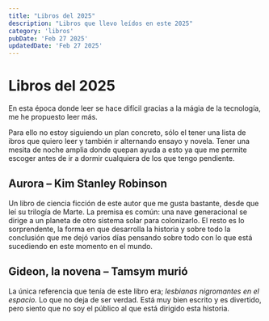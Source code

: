 ```yaml
---
title: "Libros del 2025"
description: "Libros que llevo leídos en este 2025"
category: 'libros'
pubDate: 'Feb 27 2025'
updatedDate: 'Feb 27 2025'
---
```


# Libros del 2025
En esta época donde leer se hace difícil gracias a la mágia de la tecnología, me he propuesto leer más.

Para ello no estoy siguiendo un plan concreto, sólo el tener una lista de ibros que quiero leer y también ir alternando ensayo y novela. Tener una mesita de noche amplia donde quepan ayuda a esto ya que me permite escoger antes de ir a dormir cualquiera de los que tengo pendiente.

## Aurora – Kim Stanley Robinson
Un libro de ciencia ficción de este autor que me gusta bastante, desde que leí su trilogía de Marte.
La premisa es común: una nave generacional se dirige a un planeta de otro sistema solar para colonizarlo. El resto es lo sorprendente, la forma en que desarrolla la historia y sobre todo la conclusión que me dejó varios días pensando sobre todo con lo que está sucediendo en este momento en el mundo.

## Gideon, la novena – Tamsym murió
La única referencia que tenía de este libro era; _lesbianas nigromantes en el espacio._ Lo que no deja de ser verdad. Está muy bien escrito y es divertido, pero siento que no soy el público al que está dirigido esta historia.